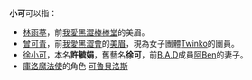 '''小可'''可以指：
*[[林雨葶|林雨葶]]，前[[我愛黑澀棒棒堂|我愛黑澀棒棒堂]]的美眉。
*[[曾可青|曾可青]]，前[[我愛黑澀會|我愛黑澀會]]的[[黑澀會美眉|美眉]]，現為女子團體[[TWINKO|Twinko]]的團員。
*[[徐小可|徐小可]]，本名'''許毓娟'''，舊藝名'''徐可'''，前[[B.A.D|B.A.D]]成員[[白吉勝|阿Ben]]的妻子。
*[[庫洛魔法使|庫洛魔法使]]的角色 [[可魯貝洛斯|可魯貝洛斯]]
{{disambig|Cat=二字亞洲相關消歧義}}